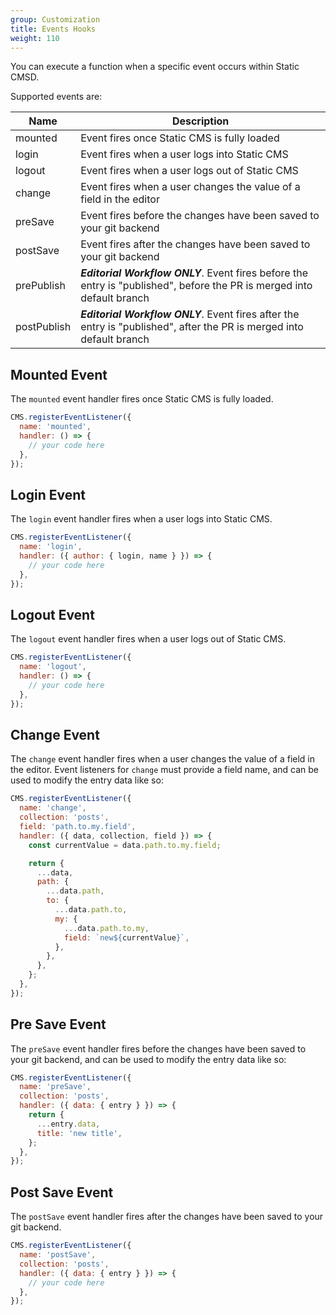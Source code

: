 ```yaml
---
group: Customization
title: Events Hooks
weight: 110
---
```


You can execute a function when a specific event occurs within Static CMSD.

Supported events are:

| Name        | Description                                                                                                             |
| ----------- | ----------------------------------------------------------------------------------------------------------------------- |
| mounted     | Event fires once Static CMS is fully loaded                                                                             |
| login       | Event fires when a user logs into Static CMS                                                                            |
| logout      | Event fires when a user logs out of Static CMS                                                                          |
| change      | Event fires when a user changes the value of a field in the editor                                                      |
| preSave     | Event fires before the changes have been saved to your git backend                                                      |
| postSave    | Event fires after the changes have been saved to your git backend                                                       |
| prePublish  | _**Editorial Workflow ONLY**_. Event fires before the entry is "published", before the PR is merged into default branch |
| postPublish | _**Editorial Workflow ONLY**_. Event fires after the entry is "published", after the PR is merged into default branch   |

## Mounted Event

The `mounted` event handler fires once Static CMS is fully loaded.

```javascript
CMS.registerEventListener({
  name: 'mounted',
  handler: () => {
    // your code here
  },
});
```

## Login Event

The `login` event handler fires when a user logs into Static CMS.

```javascript
CMS.registerEventListener({
  name: 'login',
  handler: ({ author: { login, name } }) => {
    // your code here
  },
});
```

## Logout Event

The `logout` event handler fires when a user logs out of Static CMS.

```javascript
CMS.registerEventListener({
  name: 'logout',
  handler: () => {
    // your code here
  },
});
```

## Change Event

The `change` event handler fires when a user changes the value of a field in the editor. Event listeners for `change` must provide a field name, and can be used to modify the entry data like so:

```javascript
CMS.registerEventListener({
  name: 'change',
  collection: 'posts',
  field: 'path.to.my.field',
  handler: ({ data, collection, field }) => {
    const currentValue = data.path.to.my.field;

    return {
      ...data,
      path: {
        ...data.path,
        to: {
          ...data.path.to,
          my: {
            ...data.path.to.my,
            field: `new${currentValue}`,
          },
        },
      },
    };
  },
});
```

## Pre Save Event

The `preSave` event handler fires before the changes have been saved to your git backend, and can be used to modify the entry data like so:

```javascript
CMS.registerEventListener({
  name: 'preSave',
  collection: 'posts',
  handler: ({ data: { entry } }) => {
    return {
      ...entry.data,
      title: 'new title',
    };
  },
});
```

## Post Save Event

The `postSave` event handler fires after the changes have been saved to your git backend.

```javascript
CMS.registerEventListener({
  name: 'postSave',
  collection: 'posts',
  handler: ({ data: { entry } }) => {
    // your code here
  },
});
```
